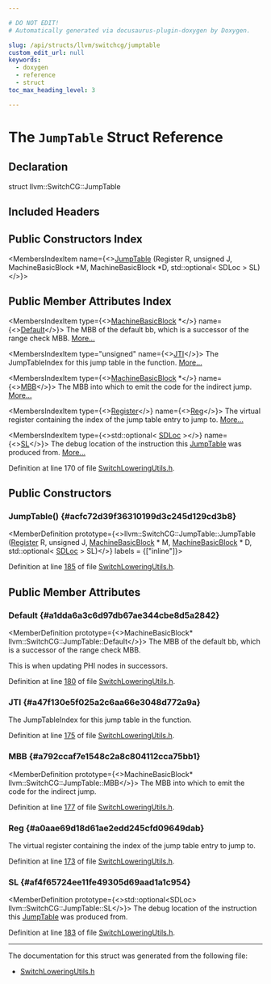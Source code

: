 ```yaml
---

# DO NOT EDIT!
# Automatically generated via docusaurus-plugin-doxygen by Doxygen.

slug: /api/structs/llvm/switchcg/jumptable
custom_edit_url: null
keywords:
  - doxygen
  - reference
  - struct
toc_max_heading_level: 3

---
```





# The `JumpTable` Struct Reference

<DoxygenPage pluginConfig={pluginConfig}>



## Declaration

<CodeBlock>struct llvm::SwitchCG::JumpTable</CodeBlock>

## Included Headers

<IncludesList>
<IncludesListItem
  filePath="llvm/CodeGen/SwitchLoweringUtils.h"
  permalink="/docs/api/files/include/include/llvm/include/llvm/codegen/switchloweringutils-h"
  isLocal="true" />
</IncludesList>

## Public Constructors Index

<MembersIndex>

<MembersIndexItem
  name={<><a href="#acfc72d39f36310199d3c245d129cd3b8">JumpTable</a> (Register R, unsigned J, MachineBasicBlock &#42;M, MachineBasicBlock &#42;D, std::optional&lt; SDLoc &gt; SL)</>}>
</MembersIndexItem>

</MembersIndex>

## Public Member Attributes Index

<MembersIndex>

<MembersIndexItem
  type={<><a href="/docs/api/classes/llvm/machinebasicblock">MachineBasicBlock</a> &#42;</>}
  name={<><a href="#a1dda6a3c6d97db67ae344cbe8d5a2842">Default</a></>}>
The MBB of the default bb, which is a successor of the range check MBB. <a href="#a1dda6a3c6d97db67ae344cbe8d5a2842">More...</a>
</MembersIndexItem>

<MembersIndexItem
  type="unsigned"
  name={<><a href="#a47f130e5f025a2c6aa66e3048d772a9a">JTI</a></>}>
The JumpTableIndex for this jump table in the function. <a href="#a47f130e5f025a2c6aa66e3048d772a9a">More...</a>
</MembersIndexItem>

<MembersIndexItem
  type={<><a href="/docs/api/classes/llvm/machinebasicblock">MachineBasicBlock</a> &#42;</>}
  name={<><a href="#a792ccaf7e1548c2a8c804112cca75bb1">MBB</a></>}>
The MBB into which to emit the code for the indirect jump. <a href="#a792ccaf7e1548c2a8c804112cca75bb1">More...</a>
</MembersIndexItem>

<MembersIndexItem
  type={<><a href="/docs/api/classes/llvm/register">Register</a></>}
  name={<><a href="#a0aae69d18d61ae2edd245cfd09649dab">Reg</a></>}>
The virtual register containing the index of the jump table entry to jump to. <a href="#a0aae69d18d61ae2edd245cfd09649dab">More...</a>
</MembersIndexItem>

<MembersIndexItem
  type={<>std::optional&lt; <a href="/docs/api/classes/llvm/sdloc">SDLoc</a> &gt;</>}
  name={<><a href="#af4f65724ee11fe49305d69aad1a1c954">SL</a></>}>
The debug location of the instruction this <a href="/docs/api/structs/llvm/switchcg/jumptable">JumpTable</a> was produced from. <a href="#af4f65724ee11fe49305d69aad1a1c954">More...</a>
</MembersIndexItem>

</MembersIndex>


Definition at line 170 of file <a href="/docs/api/files/include/include/llvm/include/llvm/codegen/switchloweringutils-h">SwitchLoweringUtils.h</a>.

<SectionDefinition>

## Public Constructors

### JumpTable() {#acfc72d39f36310199d3c245d129cd3b8}

<MemberDefinition
  prototype={<>llvm::SwitchCG::JumpTable::JumpTable (<a href="/docs/api/classes/llvm/register">Register</a> R, unsigned J, <a href="/docs/api/classes/llvm/machinebasicblock">MachineBasicBlock</a> &#42; M, <a href="/docs/api/classes/llvm/machinebasicblock">MachineBasicBlock</a> &#42; D, std::optional&lt; <a href="/docs/api/classes/llvm/sdloc">SDLoc</a> &gt; SL)</>}
  labels = {["inline"]}>

Definition at line <a href="/docs/api/files/include/include/llvm/include/llvm/codegen/switchloweringutils-h/#l00185">185</a> of file <a href="/docs/api/files/include/include/llvm/include/llvm/codegen/switchloweringutils-h">SwitchLoweringUtils.h</a>.
</MemberDefinition>

</SectionDefinition>

<SectionDefinition>

## Public Member Attributes

### Default {#a1dda6a3c6d97db67ae344cbe8d5a2842}

<MemberDefinition
  prototype={<>MachineBasicBlock&#42; llvm::SwitchCG::JumpTable::Default</>}>
The MBB of the default bb, which is a successor of the range check MBB.

This is when updating PHI nodes in successors.

Definition at line <a href="/docs/api/files/include/include/llvm/include/llvm/codegen/switchloweringutils-h/#l00180">180</a> of file <a href="/docs/api/files/include/include/llvm/include/llvm/codegen/switchloweringutils-h">SwitchLoweringUtils.h</a>.
</MemberDefinition>

### JTI {#a47f130e5f025a2c6aa66e3048d772a9a}

<MemberDefinition
  prototype="unsigned llvm::SwitchCG::JumpTable::JTI">
The JumpTableIndex for this jump table in the function.

Definition at line <a href="/docs/api/files/include/include/llvm/include/llvm/codegen/switchloweringutils-h/#l00175">175</a> of file <a href="/docs/api/files/include/include/llvm/include/llvm/codegen/switchloweringutils-h">SwitchLoweringUtils.h</a>.
</MemberDefinition>

### MBB {#a792ccaf7e1548c2a8c804112cca75bb1}

<MemberDefinition
  prototype={<>MachineBasicBlock&#42; llvm::SwitchCG::JumpTable::MBB</>}>
The MBB into which to emit the code for the indirect jump.

Definition at line <a href="/docs/api/files/include/include/llvm/include/llvm/codegen/switchloweringutils-h/#l00177">177</a> of file <a href="/docs/api/files/include/include/llvm/include/llvm/codegen/switchloweringutils-h">SwitchLoweringUtils.h</a>.
</MemberDefinition>

### Reg {#a0aae69d18d61ae2edd245cfd09649dab}

<MemberDefinition
  prototype="Register llvm::SwitchCG::JumpTable::Reg">
The virtual register containing the index of the jump table entry to jump to.

Definition at line <a href="/docs/api/files/include/include/llvm/include/llvm/codegen/switchloweringutils-h/#l00173">173</a> of file <a href="/docs/api/files/include/include/llvm/include/llvm/codegen/switchloweringutils-h">SwitchLoweringUtils.h</a>.
</MemberDefinition>

### SL {#af4f65724ee11fe49305d69aad1a1c954}

<MemberDefinition
  prototype={<>std::optional&lt;SDLoc&gt; llvm::SwitchCG::JumpTable::SL</>}>
The debug location of the instruction this <a href="/docs/api/structs/llvm/switchcg/jumptable">JumpTable</a> was produced from.

Definition at line <a href="/docs/api/files/include/include/llvm/include/llvm/codegen/switchloweringutils-h/#l00183">183</a> of file <a href="/docs/api/files/include/include/llvm/include/llvm/codegen/switchloweringutils-h">SwitchLoweringUtils.h</a>.
</MemberDefinition>

</SectionDefinition>

<hr/>

The documentation for this struct was generated from the following file:

<ul>
<li><a href="/docs/api/files/include/include/llvm/include/llvm/codegen/switchloweringutils-h">SwitchLoweringUtils.h</a></li>
</ul>

</DoxygenPage>
